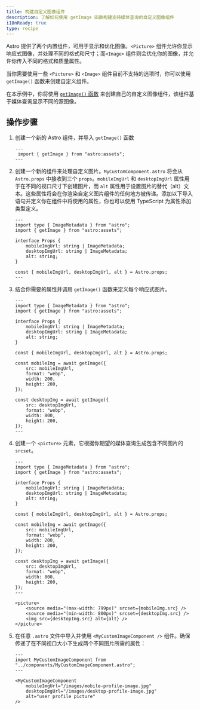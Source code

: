 ```yaml
---
title: 构建自定义图像组件 
description: 了解如何使用 getImage 函数构建支持媒体查询的自定义图像组件
i18nReady: true
type: recipe
---
```


Astro 提供了两个内置组件，可用于显示和优化图像。`<Picture>` 组件允许你显示响应式图像，并处理不同的格式和尺寸；而`<Image>` 组件则会优化你的图像，并允许你传入不同的格式和质量属性。

当你需要使用一些 `<Picture>` 和 `<Image>` 组件目前不支持的选项时，你可以使用 `getImage()` 函数来创建自定义组件。

在本示例中，你将使用 [`getImage()` 函数](/zh-cn/guides/images/#使用-getimage-生成图像) 来创建自己的自定义图像组件，该组件基于媒体查询显示不同的源图像。

## 操作步骤

1. 创建一个新的 Astro 组件，并导入 `getImage()` 函数

    ```astro title="src/components/MyCustomImageComponent.astro" 
    ---
     import { getImage } from "astro:assets";
    ---

    ```

2. 创建一个新的组件来处理自定义图片。`MyCustomComponent.astro` 将会从 `Astro.props` 中接收到三个 `props`。`mobileImgUrl` 和 `desktopImgUrl` 属性用于在不同的视口尺寸下创建图片，而 `alt` 属性用于设置图片的替代（alt）文本。这些属性将会在你渲染自定义图片组件的任何地方被传递。添加以下导入语句并定义你在组件中将使用的属性，你也可以使用 TypeScript 为属性添加类型定义。

    ```astro title="src/components/MyCustomImageComponent.astro" ins={3, 11}
    ---
    import type { ImageMetadata } from "astro";
    import { getImage } from "astro:assets";

    interface Props {
        mobileImgUrl: string | ImageMetadata;
        desktopImgUrl: string | ImageMetadata;
        alt: string;
    }

    const { mobileImgUrl, desktopImgUrl, alt } = Astro.props;
    ---

    ```

3. 结合你需要的属性并调用 `getImage()` 函数来定义每个响应式图片。

    ```astro title="src/components/MyCustomImageComponent.astro" ins={13-18, 20-25}
    ---
    import type { ImageMetadata } from "astro";
    import { getImage } from "astro:assets";

    interface Props {
        mobileImgUrl: string | ImageMetadata;
        desktopImgUrl: string | ImageMetadata;
        alt: string;
    }

    const { mobileImgUrl, desktopImgUrl, alt } = Astro.props;

    const mobileImg = await getImage({
        src: mobileImgUrl,
        format: "webp",
        width: 200,
        height: 200,
    });

    const desktopImg = await getImage({
        src: desktopImgUrl,
        format: "webp",
        width: 800,
        height: 200,
    });
    ---

    ```

4. 创建一个 `<picture>` 元素，它根据你期望的媒体查询生成包含不同图片的 `srcset`。

    ```astro title="src/components/MyCustomImageComponent.astro" ins={28-32}
    ---
    import type { ImageMetadata } from "astro";
    import { getImage } from "astro:assets";

    interface Props {
        mobileImgUrl: string | ImageMetadata;
        desktopImgUrl: string | ImageMetadata;
        alt: string;
    }

    const { mobileImgUrl, desktopImgUrl, alt } = Astro.props;

    const mobileImg = await getImage({
        src: mobileImgUrl,
        format: "webp",
        width: 200,
        height: 200,
    });

    const desktopImg = await getImage({
        src: desktopImgUrl,
        format: "webp",
        width: 800,
        height: 200,
    });
    ---

    <picture>
        <source media="(max-width: 799px)" srcset={mobileImg.src} />
        <source media="(min-width: 800px)" srcset={desktopImg.src} />
        <img src={desktopImg.src} alt={alt} />
    </picture>

    ```

5. 在任意 `.astro` 文件中导入并使用 `<MyCustomImageComponent />` 组件。确保传递了在不同视口大小下生成两个不同图片所需的属性：

    ```astro title="src/pages/index.astro" 
    ---
    import MyCustomImageComponent from "../components/MyCustomImageComponent.astro";
    ---

    <MyCustomImageComponent
        mobileImgUrl="/images/mobile-profile-image.jpg"
        desktopImgUrl="/images/desktop-profile-image.jpg"
        alt="user profile picture"
    />

    ```
